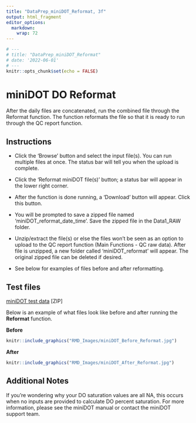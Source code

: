 ```yaml
---
title: "DataPrep_miniDOT_Reformat, 3f"
output: html_fragment
editor_options: 
  markdown: 
    wrap: 72
---
```


```r
# ---
# title: "DataPrep_miniDOT_Reformat"
# date: '2022-06-01'
# ---
knitr::opts_chunk$set(echo = FALSE)
```

# miniDOT DO Reformat

After the daily files are concatenated, run the combined file through
the Reformat function. The function reformats the file so that it is
ready to run through the QC report function.

## Instructions

-   Click the 'Browse' button and select the input file(s). You can run
    multiple files at once. The status bar will tell you when the upload
    is complete.

-   Click the 'Reformat miniDOT file(s)' button; a status bar will
    appear in the lower right corner.

-   After the function is done running, a 'Download' button will appear.
    Click this button.

-   You will be prompted to save a zipped file named
    'miniDOT_reformat_date_time'. Save the zipped file in the Data1_RAW
    folder.

-   Unzip/extract the file(s) or else the files won't be seen as an
    option to upload to the QC report function (Main Functions - QC raw
    data). After file is unzipped, a new folder called
    'miniDOT_reformat' will appear. The original zipped file can be
    deleted if desired.

-   See below for examples of files before and after reformatting.

## Test files

[miniDOT test data](TestData_miniDOT.zip) [ZIP]

Below is an example of what files look like before and after running the **Reformat** function.

**Before**


```r
knitr::include_graphics("RMD_Images/miniDOT_Before_Reformat.jpg")
```

**After**

```r
knitr::include_graphics("RMD_Images/miniDOT_After_Reformat.jpg")
```

## Additional Notes

If you're wondering why your DO saturation values are all NA, this occurs when no inputs are provided to calculate DO percent saturation. For more information, please see the miniDOT manual or contact the miniDOT support team.
